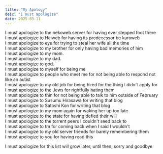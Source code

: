 ```yaml
---
title: "My Apology"
desc: "I must apologize"
date: 2025-03-11
---
```


I must apologize to the nekoweb server for having ever stepped foot there  
I must apologize to Haiweb for having its predecessor be kuroweb  
I must apologize to eye for trying to steal her wife all the time  
I must apologize to my brother for only having bad memories of him  
I must apologize to my mom.  
I must apologize to my dad.  
I must apologize to god.  
I must apologize to myself for being me  
I must apologize to people who meet me for not being able to respond not like an autist  
I must apologize to my old job for being hired for the thing I didn't apply for  
I must apologize to the Jews for rightfully hating them  
I must apologize to thin for not being able to talk to him outside of February  
I must apologize to Susumu Hirasawa for writing that blog  
I must apologize to Satoshi Kon for writing that blog  
I must apologize to my mom again for waking her up too late  
I must apologize to the state for having defied their will  
I must apologize to the torrent peers I couldn't seed back to  
I must apologize to tm for coming back when I said I wouldn't  
I must apologize to my old server friends for barely remembering them  
I must apologize to you for having read this

I must apologize for this list will grow later, until then, sorry and goodbye.
